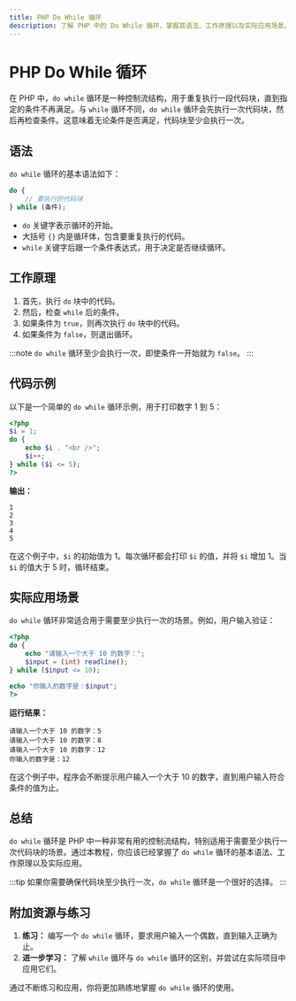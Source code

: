 ```yaml
---
title: PHP Do While 循环
description: 了解 PHP 中的 Do While 循环，掌握其语法、工作原理以及实际应用场景。适合初学者的全面教程。
---
```


# PHP Do While 循环

在 PHP 中，`do while` 循环是一种控制流结构，用于重复执行一段代码块，直到指定的条件不再满足。与 `while` 循环不同，`do while` 循环会先执行一次代码块，然后再检查条件。这意味着无论条件是否满足，代码块至少会执行一次。

## 语法

`do while` 循环的基本语法如下：

```php
do {
    // 要执行的代码块
} while (条件);
```

- `do` 关键字表示循环的开始。
- 大括号 `{}` 内是循环体，包含要重复执行的代码。
- `while` 关键字后跟一个条件表达式，用于决定是否继续循环。

## 工作原理

1. 首先，执行 `do` 块中的代码。
2. 然后，检查 `while` 后的条件。
3. 如果条件为 `true`，则再次执行 `do` 块中的代码。
4. 如果条件为 `false`，则退出循环。

:::note
`do while` 循环至少会执行一次，即使条件一开始就为 `false`。
:::

## 代码示例

以下是一个简单的 `do while` 循环示例，用于打印数字 1 到 5：

```php
<?php
$i = 1;
do {
    echo $i . "<br />";
    $i++;
} while ($i <= 5);
?>
```

**输出：**

```
1
2
3
4
5
```

在这个例子中，`$i` 的初始值为 1。每次循环都会打印 `$i` 的值，并将 `$i` 增加 1。当 `$i` 的值大于 5 时，循环结束。

## 实际应用场景

`do while` 循环非常适合用于需要至少执行一次的场景。例如，用户输入验证：

```php
<?php
do {
    echo "请输入一个大于 10 的数字：";
    $input = (int) readline();
} while ($input <= 10);

echo "你输入的数字是：$input";
?>
```

**运行结果：**

```
请输入一个大于 10 的数字：5
请输入一个大于 10 的数字：8
请输入一个大于 10 的数字：12
你输入的数字是：12
```

在这个例子中，程序会不断提示用户输入一个大于 10 的数字，直到用户输入符合条件的值为止。

## 总结

`do while` 循环是 PHP 中一种非常有用的控制流结构，特别适用于需要至少执行一次代码块的场景。通过本教程，你应该已经掌握了 `do while` 循环的基本语法、工作原理以及实际应用。

:::tip
如果你需要确保代码块至少执行一次，`do while` 循环是一个很好的选择。
:::

## 附加资源与练习

1. **练习：** 编写一个 `do while` 循环，要求用户输入一个偶数，直到输入正确为止。
2. **进一步学习：** 了解 `while` 循环与 `do while` 循环的区别，并尝试在实际项目中应用它们。

通过不断练习和应用，你将更加熟练地掌握 `do while` 循环的使用。